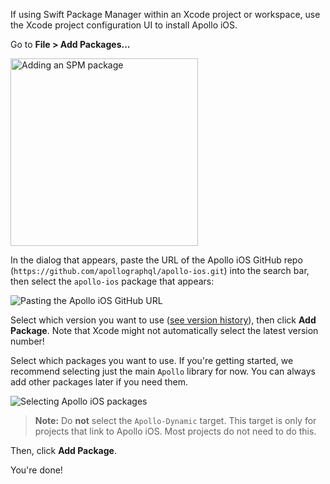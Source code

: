 <ExpansionPanel title="SPM with Xcode Project">

If using Swift Package Manager within an Xcode project or workspace, use the Xcode project configuration UI to install Apollo iOS.

<ExpansionPanelList>
<ExpansionPanelListItem>

Go to **File > Add Packages...**

<img class="screenshot" src="../source/screenshot/spm_packages_add_package.jpg" alt="Adding an SPM package" width="300" />

</ExpansionPanelListItem>
<ExpansionPanelListItem>

In the dialog that appears, paste the URL of the Apollo iOS GitHub repo (`https://github.com/apollographql/apollo-ios.git`) into the search bar, then select the `apollo-ios` package that appears:

<img class="screenshot" src="../source/screenshot/spm_packages_dialog.jpg" alt="Pasting the Apollo iOS GitHub URL" />

</ExpansionPanelListItem>
<ExpansionPanelListItem>

Select which version you want to use ([see version history](https://github.com/apollographql/apollo-ios/releases)), then click **Add Package**. Note that Xcode might not automatically select the latest version number!

</ExpansionPanelListItem>
<ExpansionPanelListItem>

Select which packages you want to use. If you're getting started, we recommend selecting just the main `Apollo` library for now. You can always add other packages later if you need them.

<img class="screenshot" src="../source/screenshot/spm_select_package.jpg" alt="Selecting Apollo iOS packages" />

> **Note:** Do **not** select the `Apollo-Dynamic` target. This target is only for  projects that link to Apollo iOS. Most projects do not need to do this.

Then, click **Add Package**.

</ExpansionPanelListItem>
<ExpansionPanelListItem>

You're done!

</ExpansionPanelListItem>
</ExpansionPanelList>

</ExpansionPanel>
